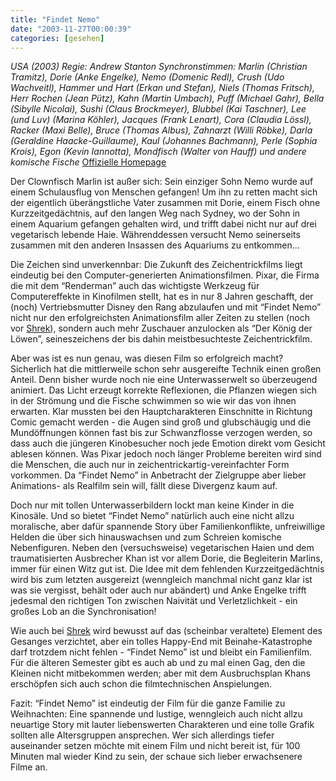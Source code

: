 ```yaml
---
title: "Findet Nemo"
date: "2003-11-27T00:00:39"
categories: [gesehen]
---
```


*USA (2003)
Regie: Andrew Stanton
Synchronstimmen: Marlin (Christian Tramitz), Dorie (Anke Engelke), Nemo (Domenic Redl), Crush (Udo Wachveitl), Hammer und Hart (Erkan und Stefan), Niels (Thomas Fritsch), Herr Rochen (Jean Pütz), Kahn (Martin Umbach), Puff (Michael Gahr), Bella (Sibylle Nicolai), Sushi (Claus Brockmeyer), Blubbel (Kai Taschner), Lee (und Luv) (Marina Köhler), Jacques (Frank Lenart), Cora (Claudia Lössl), Racker (Maxi Belle), Bruce (Thomas Albus), Zahnarzt (Willi Röbke), Darla (Geraldine Haacke-Guillaume), Kaul (Johannes Bachmann), Perle (Sophia Krois), Egon (Kevin Iannotta), Mondfisch (Walter von Hauff) und andere komische Fische*
[Offizielle Homepage](http://www.disney.de/DisneyKinofilme/nemo)

Der Clownfisch Marlin ist außer sich: Sein einziger Sohn Nemo wurde auf einem Schulausflug von Menschen gefangen! Um ihn zu retten macht sich der eigentlich überängstliche Vater zusammen mit Dorie, einem Fisch ohne Kurzzeitgedächtnis, auf den langen Weg nach Sydney, wo der Sohn in einem Aquarium gefangen gehalten wird, und trifft dabei nicht nur auf drei vegetarisch lebende Haie. Währenddessen versucht Nemo seinerseits zusammen mit den anderen Insassen des Aquariums zu entkommen...

Die Zeichen sind unverkennbar: Die Zukunft des Zeichentrickfilms liegt eindeutig bei den Computer-generierten Animationsfilmen. Pixar, die Firma die mit dem "Renderman" auch das wichtigste Werkzeug für Computereffekte in Kinofilmen stellt, hat es in nur 8 Jahren geschafft, der (noch) Vertriebsmutter Disney den Rang abzulaufen und mit "Findet Nemo" nicht nur den erfolgreichsten Animationsfilm aller Zeiten zu stellen (noch vor [Shrek](/blog/2001/07/10/shrek/)), sondern auch mehr Zuschauer anzulocken als "Der König der Löwen", seineszeichens der bis dahin meistbesuchteste Zeichentrickfilm.

Aber was ist es nun genau, was diesen Film so erfolgreich macht? Sicherlich hat die mittlerweile schon sehr ausgereifte Technik einen großen Anteil. Denn bisher wurde noch nie eine Unterwasserwelt so überzeugend animiert. Das Licht erzeugt korrekte Reflexionen, die Pflanzen wiegen sich in der Strömung und die Fische schwimmen so wie wir das von ihnen erwarten. Klar mussten bei den Hauptcharakteren Einschnitte in Richtung Comic gemacht werden - die Augen sind groß und glubschäugig und die Mundöffnungen können fast bis zur Schwanzflosse verzogen werden, so dass auch die jüngeren Kinobesucher noch jede Emotion direkt vom Gesicht ablesen können. Was Pixar jedoch noch länger Probleme bereiten wird sind die Menschen, die auch nur in zeichentrickartig-vereinfachter Form vorkommen. Da "Findet Nemo" in Anbetracht der Zielgruppe aber lieber Animations- als Realfilm sein will, fällt diese Divergenz kaum auf.

Doch nur mit tollen Unterwasserbildern lockt man keine Kinder in die Kinosäle. Und so bietet "Findet Nemo" natürlich auch eine nicht allzu moralische, aber dafür spannende Story über Familienkonflikte, unfreiwillige Helden die über sich hinauswachsen und zum Schreien komische Nebenfiguren. Neben den (versuchsweise) vegetarischen Haien und dem traumatisierten Ausbrecher Khan ist vor allem Dorie, die Begleiterin Marlins, immer für einen Witz gut ist. Die Idee mit dem fehlenden Kurzzeitgedächtnis wird bis zum letzten ausgereizt (wenngleich manchmal nicht ganz klar ist was sie vergisst, behält oder auch nur abändert) und Anke Engelke trifft jedesmal den richtigen Ton zwischen Naivität und Verletzlichkeit - ein großes Lob an die Synchronisation!

Wie auch bei [Shrek](/blog/2001/07/10/shrek/) wird bewusst auf das (scheinbar veraltete) Element des Gesanges verzichtet, aber ein tolles Happy-End mit Beinahe-Katastrophe darf trotzdem nicht fehlen - "Findet Nemo" ist und bleibt ein Familienfilm. Für die älteren Semester gibt es auch ab und zu mal einen Gag, den die Kleinen nicht mitbekommen werden; aber mit dem Ausbruchsplan Khans erschöpfen sich auch schon die filmtechnischen Anspielungen.

Fazit: "Findet Nemo" ist eindeutig der Film für die ganze Familie zu Weihnachten: Eine spannende und lustige, wenngleich auch nicht allzu neuartige Story mit lauter liebenswerten Charakteren und eine tolle Grafik sollten alle Altersgruppen ansprechen. Wer sich allerdings tiefer auseinander setzen möchte mit einem Film und nicht bereit ist, für 100 Minuten mal wieder Kind zu sein, der schaue sich lieber erwachsenere Filme an.
